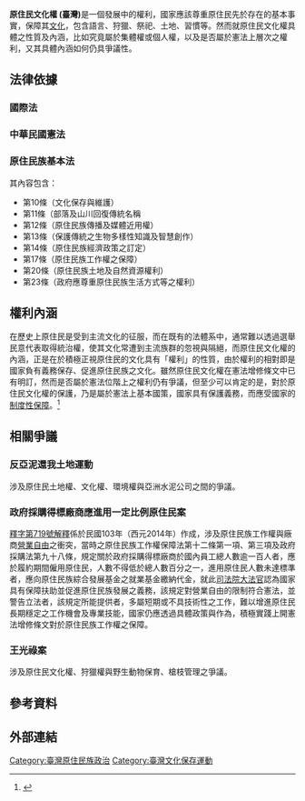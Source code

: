
'''原住民文化權 (臺灣)'''是一個發展中的權利，國家應該尊重原住民先於存在的基本事實，保障其[[文化|文化]]，包含語言、狩獵、祭祀、土地、習慣等。然而就原住民文化權具體之性質及內涵，比如究竟屬於集體權或個人權，以及是否屬於憲法上層次之權利，又其具體內涵如何仍具爭議性。

== 法律依據 ==
===國際法===
{{Cquote|公民與政治權利國際公約第27條：「凡有種族、宗教或語言少數團體之國家，屬於此類少數團體之人，與團體中其他分子共同享受其固有文化、信奉躬行其固有宗教或使用其固有語言之權利，不得剝奪之。」}}

===中華民國憲法===
{{Cquote|
中華民國憲法第22條：「凡人民之其他自由及權利，不妨害社會秩序公共利益者，均受憲法之保障。」

中華民國憲法增修條文第10條第11項：「國家肯定多元文化，並積極維護發展原住民族語言及文化。」

中華民國憲法增修條文第10條第12項：「國家應依民族意願，保障原住民族之地位及政治參與，並對其教育文化、交通水利、衛生醫療、經濟土地及社會福利事業予以保障扶助並促其發展，其辦法另以法律定之。對於澎湖、金門及馬祖地區人民亦同。」}}

===原住民族基本法===
{{wikisource|原住民族基本法}}
{{Cquote|第1條（立法目的）：「為保障原住民族基本權利，促進原住民族生存發展，建立共存共榮之族群關係，特制定本法。」}}
其內容包含：
*第10條（文化保存與維護）
*第11條（部落及山川回復傳統名稱
*第12條（原住民族傳播及媒體近用權）
*第13條（保護傳統之生物多樣性知識及智慧創作）
*第14條（原住民族經濟政策之訂定）
*第17條（原住民族工作權之保障）
*第20條（原住民族土地及自然資源權利）
*第23條（政府應尊重原住民族生活方式等之權利）

== 權利內涵 ==
在歷史上原住民是受到主流文化的征服，而在既有的法體系中，通常難以透過選舉民意代表取得統治權，使其文化常遭到主流族群的忽視與隔絕，而原住民文化權的內涵，正是在於積極正視原住民的文化具有「權利」的性質，由於權利的相對即是國家負有義務保存、促進原住民族之文化。雖然原住民文化權在憲法增修條文中已有明訂，然而是否屬於憲法位階上之權利仍有爭議，但至少可以肯定的是，對於原住民文化權的保護，乃是屬於憲法上基本國策，國家具有保護義務，而應受國家的[[制度性保障|制度性保障]]。<ref>{{Cite web|title=大法官110年3月9日言詞辯論相關資料（......|url=http://cons.judicial.gov.tw/jcc/zh-tw/contents/show/nouimj1rrtwk5jkm|accessdate=2021-04-15|last=司法院|work=cons.judicial.gov.tw|language=zh-TW|archive-date=2021-04-16|archive-url=https://web.archive.org/web/20210416080813/https://cons.judicial.gov.tw/jcc/zh-tw/contents/show/nouimj1rrtwk5jkm|dead-url=no}}</ref>

== 相關爭議 ==
===反亞泥還我土地運動===
{{main|反亞泥還我土地運動}}
涉及原住民土地權、文化權、環境權與亞洲水泥公司之間的爭議。

===政府採購得標廠商應進用一定比例原住民案===
{{Wikisource|司法院釋字第719號解釋}}
[[釋字第719號解釋|釋字第719號解釋]]係於民國103年（西元2014年）作成，涉及原住民族工作權與廠商[[營業自由|營業自由]]之衝突，當時之原住民族工作權保障法第十二條第一項、第三項及政府採購法第九十八條，規定關於政府採購得標廠商於國內員工總人數逾一百人者，應於履約期間僱用原住民，人數不得低於總人數百分之一，進用原住民人數未達標準者，應向原住民族綜合發展基金之就業基金繳納代金，就此[[司法院大法官|司法院大法官]]認為國家具有保障扶助並促進原住民族發展之義務，該規定對營業自由的限制符合憲法，並警告立法者，該規定所能提供者，多屬短期或不具技術性之工作，難以增進原住民長期穩定之工作機會及專業技能，國家仍應透過具體政策與作為，積極實踐上開憲法增修條文對於原住民族工作權之保障。

===王光祿案===
{{main|王光祿案}}
涉及原住民文化權、狩獵權與野生動物保育、槍枝管理之爭議。


== 參考資料 ==
{{Reflist|2}}


== 外部連結 ==

[[Category:臺灣原住民族政治|Category:臺灣原住民族政治]]
[[Category:臺灣文化保存運動|Category:臺灣文化保存運動]]